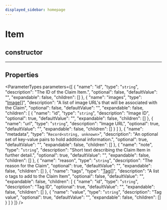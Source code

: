 ```yaml
---
displayed_sidebar: homepage
---
```



# Item

## constructor

___

## Properties

<ParameterTypes parameters={[
  {
    "name": "id",
    "type": "`string`",
    "description": "The ID of the Claim Item.",
    "optional": false,
    "defaultValue": "",
    "expandable": false,
    "children": []
  },
  {
    "name": "images",
    "type": "[Image](medusa.Image.mdx)[]",
    "description": "A list of image URL's that will be associated with the Claim",
    "optional": false,
    "defaultValue": "",
    "expandable": false,
    "children": [
      {
        "name": "id",
        "type": "`string`",
        "description": "Image ID",
        "optional": true,
        "defaultValue": "",
        "expandable": false,
        "children": []
      },
      {
        "name": "url",
        "type": "`string`",
        "description": "Image URL",
        "optional": true,
        "defaultValue": "",
        "expandable": false,
        "children": []
      }
    ]
  },
  {
    "name": "metadata",
    "type": "`Record<string, unknown>`",
    "description": "An optional set of key-value pairs to hold additional information.",
    "optional": true,
    "defaultValue": "",
    "expandable": false,
    "children": []
  },
  {
    "name": "note",
    "type": "`string`",
    "description": "Short text describing the Claim Item in further detail.",
    "optional": true,
    "defaultValue": "",
    "expandable": false,
    "children": []
  },
  {
    "name": "reason",
    "type": "`string`",
    "description": "The reason for the Claim",
    "optional": true,
    "defaultValue": "",
    "expandable": false,
    "children": []
  },
  {
    "name": "tags",
    "type": "[Tag](medusa.Tag.mdx)[]",
    "description": "A list o tags to add to the Claim Item",
    "optional": false,
    "defaultValue": "",
    "expandable": false,
    "children": [
      {
        "name": "id",
        "type": "`string`",
        "description": "Tag ID",
        "optional": true,
        "defaultValue": "",
        "expandable": false,
        "children": []
      },
      {
        "name": "value",
        "type": "`string`",
        "description": "Tag value",
        "optional": true,
        "defaultValue": "",
        "expandable": false,
        "children": []
      }
    ]
  }
]} />
